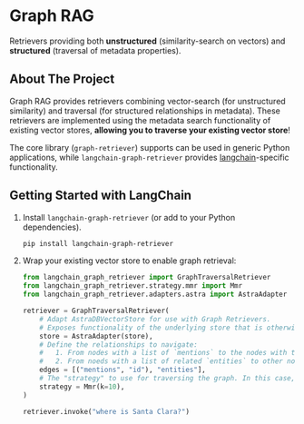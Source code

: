 # Graph RAG

Retrievers providing both **unstructured** (similarity-search on vectors) and
**structured** (traversal of metadata properties).

## About The Project

Graph RAG provides retrievers combining vector-search (for unstructured similarity) and traversal (for structured relationships in metadata).
These retrievers are implemented using the metadata search functionality of existing vector stores, **allowing you to traverse your existing vector store**!

The core library (`graph-retriever`) supports can be used in generic Python applications, while `langchain-graph-retriever` provides [langchain](https://python.langchain.com/docs/introduction/)-specific functionality.

## Getting Started with LangChain

1. Install `langchain-graph-retriever` (or add to your Python dependencies).

    ```sh
    pip install langchain-graph-retriever
    ```

1. Wrap your existing vector store to enable graph retrieval:

    ```python
    from langchain_graph_retriever import GraphTraversalRetriever
    from langchain_graph_retriever.strategy.mmr import Mmr
    from langchain_graph_retriever.adapters.astra import AstraAdapter

    retriever = GraphTraversalRetriever(
        # Adapt AstraDBVectorStore for use with Graph Retrievers.
        # Exposes functionality of the underlying store that is otherwise not available.
        store = AstraAdapter(store),
        # Define the relationships to navigate:
        #   1. From nodes with a list of `mentions` to the nodes with the corresponding `ids`.
        #   2. From noeds with a list of related `entities` to other nodes with the same entities.
        edges = [("mentions", "id"), "entities"],
        # The "strategy" to use for traversing the graph. In this case, max-marginal relevance.
        strategy = Mmr(k=10),
    )

    retriever.invoke("where is Santa Clara?")
    ```